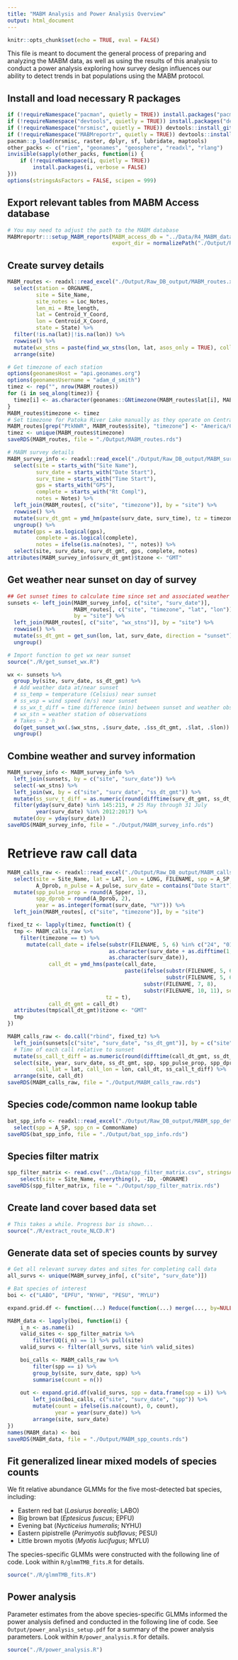 ```yaml
---
title: "MABM Analysis and Power Analysis Overview"
output: html_document
---
```


```r
knitr::opts_chunk$set(echo = TRUE, eval = FALSE)
```

This file is meant to document the general process of preparing and analyzing the MABM data, as well as using the results of this analysis to conduct a power analysis exploring how survey design influences our ability to detect trends in bat populations using the MABM protocol.

## Install and load necessary R packages

```r
if (!requireNamespace("pacman", quietly = TRUE)) install.packages("pacman")
if (!requireNamespace("devtools", quietly = TRUE)) install.packages("devtools")
if (!requireNamespace("nrsmisc", quietly = TRUE)) devtools::install_github("adamdsmith/nrsmisc")
if (!requireNamespace("MABMreportr", quietly = TRUE)) devtools::install_github("adamdsmith/MABMreportr")
pacman::p_load(nrsmisc, raster, dplyr, sf, lubridate, maptools)
other_packs <- c("riem", "geonames", "geosphere", "readxl", "rlang")
invisible(sapply(other_packs, function(i) {
    if (!requireNamespace(i, quietly = TRUE))
        install.packages(i, verbose = FALSE)
}))
options(stringsAsFactors = FALSE, scipen = 999)
```


## Export relevant tables from MABM Access database

```r
# You may need to adjust the path to the MABM database
MABMreportr:::setup_MABM_reports(MABM_access_db = "../Data/R4_MABM_database2.accdb",
                                 export_dir = normalizePath("./Output/Raw_DB_output"))
```

## Create survey details

```r
MABM_routes <- readxl::read_excel("./Output/Raw_DB_output/MABM_routes.xlsx") %>%
  select(station = ORGNAME,
         site = Site_Name,
         site_notes = Loc_Notes,
         len_mi = Rte_length,
         lat = Centroid_Y_Coord,
         lon = Centroid_X_Coord,
         state = State) %>%
  filter(!is.na(lat)|!is.na(lon)) %>%
  rowwise() %>%
  mutate(wx_stns = paste(find_wx_stns(lon, lat, asos_only = TRUE), collapse = ", ")) %>%
  arrange(site)

# Get timezone of each station
options(geonamesHost = "api.geonames.org")
options(geonamesUsername = "adam_d_smith")
timez <- rep("", nrow(MABM_routes))
for (i in seq_along(timez)) {
  timez[i] <- as.character(geonames::GNtimezone(MABM_routes$lat[i], MABM_routes$lon[i])$timezoneId)
}
MABM_routes$timezone <- timez
# Set timezone for Patoka River Lake manually as they operate on Central time
MABM_routes[grep("PtkNWR", MABM_routes$site), "timezone"] <- "America/Chicago"
timez <- unique(MABM_routes$timezone)
saveRDS(MABM_routes, file = "./Output/MABM_routes.rds")

# MABM survey details
MABM_survey_info <- readxl::read_excel("./Output/Raw_DB_output/MABM_survey_details.xlsx") %>%
  select(site = starts_with("Site Name"),
         surv_date = starts_with("Date Start"),
         surv_time = starts_with("Time Start"),
         gps = starts_with("GPS"),
         complete = starts_with("Rt Compl"),
         notes = Notes) %>%
  left_join(MABM_routes[, c("site", "timezone")], by = "site") %>%
  rowwise() %>%
  mutate(surv_dt_gmt = ymd_hm(paste(surv_date, surv_time), tz = timezone)) %>%
  ungroup() %>%
  mutate(gps = as.logical(gps),
         complete = as.logical(complete),
         notes = ifelse(is.na(notes), "", notes)) %>%
  select(site, surv_date, surv_dt_gmt, gps, complete, notes)
attributes(MABM_survey_info$surv_dt_gmt)$tzone <- "GMT"    
```

## Get weather near sunset on day of survey

```r
## Get sunset times to calculate time since set and associated weather data
sunsets <- left_join(MABM_survey_info[, c("site", "surv_date")],
                     MABM_routes[, c("site", "timezone", "lat", "lon")],
                     by = "site") %>%
  left_join(MABM_routes[, c("site", "wx_stns")], by = "site") %>%
  rowwise() %>%
  mutate(ss_dt_gmt = get_sun(lon, lat, surv_date, direction = "sunset")$sunset) %>%
  ungroup()

# Import function to get wx near sunset
source("./R/get_sunset_wx.R")

wx <- sunsets %>%
  group_by(site, surv_date, ss_dt_gmt) %>%
  # Add weather data at/near sunset
  # ss_temp = temperature (Celsius) near sunset
  # ss_wsp = wind speed (m/s) near sunset
  # ss_wx_t_diff = time difference (min) between sunset and weather observations
  # wx_stn = weather station of observations
  # Takes ~ 2 h
  do(get_sunset_wx(.$wx_stns, .$surv_date, .$ss_dt_gmt, .$lat, .$lon)) %>%
  ungroup()
```

## Combine weather and survey information
```r
MABM_survey_info <- MABM_survey_info %>%
  left_join(sunsets, by = c("site", "surv_date")) %>%
  select(-wx_stns) %>%
  left_join(wx, by = c("site", "surv_date", "ss_dt_gmt")) %>%
  mutate(ss_surv_t_diff = as.numeric(round(difftime(surv_dt_gmt, ss_dt_gmt, units = c("mins")), 2))) %>%
  filter(yday(surv_date) %in% 145:213, # 25 May through 31 July
         year(surv_date) %in% 2012:2017) %>%
  mutate(doy = yday(surv_date))
saveRDS(MABM_survey_info, file = "./Output/MABM_survey_info.rds")
```


# Retrieve raw call data

```r
MABM_calls_raw <- readxl::read_excel("./Output/Raw_DB_output/MABM_calls.xlsx") %>%
  select(site = Site_Name, lat = LAT, lon = LONG, FILENAME, spp = A_SP, A_Spper,
         A_Dprob, n_pulse = A_pulse, surv_date = contains("Date Start")) %>%
  mutate(spp_pulse_prop = round(A_Spper, 1),
         spp_dprob = round(A_Dprob, 2),
         year = as.integer(format(surv_date, "%Y"))) %>%
  left_join(MABM_routes[, c("site", "timezone")], by = "site")

fixed_tz <- lapply(timez, function(t) {
  tmp <- MABM_calls_raw %>%
    filter(timezone == t) %>%
      mutate(call_date = ifelse(substr(FILENAME, 5, 6) %in% c("24", "01", "02", "03", "04"),
                                as.character(surv_date + as.difftime(1, units = "days")),
                                as.character(surv_date)),
             call_dt = ymd_hms(paste(call_date,
                                     paste(ifelse(substr(FILENAME, 5, 6) != "24",
                                                  substr(FILENAME, 5, 6), "00"),
                                           substr(FILENAME, 7, 8),
                                           substr(FILENAME, 10, 11), sep = ":")),
                               tz = t),
             call_dt_gmt = call_dt)
  attributes(tmp$call_dt_gmt)$tzone <- "GMT"
  tmp
})

MABM_calls_raw <- do.call("rbind", fixed_tz) %>%
  left_join(sunsets[c("site", "surv_date", "ss_dt_gmt")], by = c("site", "surv_date")) %>%
  # Time of each call relative to sunset
  mutate(ss_call_t_diff = as.numeric(round(difftime(call_dt_gmt, ss_dt_gmt, units = c("mins")), 2))) %>%
  select(site, year, surv_date, ss_dt_gmt, spp, spp_pulse_prop, spp_dprob, n_pulse, 
         call_lat = lat, call_lon = lon, call_dt, ss_call_t_diff) %>%
  arrange(site, call_dt)
saveRDS(MABM_calls_raw, file = "./Output/MABM_calls_raw.rds")
```

## Species code/common name lookup table

```r
bat_spp_info <- readxl::read_excel("./Output/Raw_DB_output/MABM_spp_details.xlsx") %>%
  select(spp = A_SP, spp_cn = CommonName)
saveRDS(bat_spp_info, file = "./Output/bat_spp_info.rds")
```

## Species filter matrix

```r
spp_filter_matrix <- read.csv("../Data/spp_filter_matrix.csv", stringsAsFactors = FALSE) %>%
    select(site = Site_Name, everything(), -ID, -ORGNAME)
saveRDS(spp_filter_matrix, file = "./Output/spp_filter_matrix.rds")
```

## Create land cover based data set
```r
# This takes a while. Progress bar is shown...
source("./R/extract_route_NLCD.R")
```

## Generate data set of species counts by survey
```r
# Get all relevant survey dates and sites for completing call data
all_survs <- unique(MABM_survey_info[, c("site", "surv_date")])

# Bat species of interest
boi <- c("LABO", "EPFU", "NYHU", "PESU", "MYLU")

expand.grid.df <- function(...) Reduce(function(...) merge(..., by=NULL), list(...))

MABM_data <- lapply(boi, function(i) {
    i_n <- as.name(i)
    valid_sites <- spp_filter_matrix %>%
        filter(UQ(i_n) == 1) %>% pull(site)
    valid_survs <- filter(all_survs, site %in% valid_sites)

    boi_calls <- MABM_calls_raw %>%
        filter(spp == i) %>%
        group_by(site, surv_date, spp) %>%
        summarise(count = n())
    
    out <- expand.grid.df(valid_survs, spp = data.frame(spp = i)) %>%
        left_join(boi_calls, c("site", "surv_date", "spp")) %>%
        mutate(count = ifelse(is.na(count), 0, count),
               year = year(surv_date)) %>%
        arrange(site, surv_date)
})
names(MABM_data) <- boi
saveRDS(MABM_data, file = "./Output/MABM_spp_counts.rds")
```

## Fit generalized linear mixed models of species counts

We fit relative abundance GLMMs for the five most-detected bat species, including:

- Eastern red bat (*Lasiurus borealis*; LABO)
- Big brown bat (*Eptesicus fuscus*; EPFU)
- Evening bat (*Nycticeius humeralis*; NYHU)
- Eastern pipistrelle (*Perimyotis subflavus*; PESU)
- Little brown myotis (*Myotis lucifugus*; MYLU)

The species-specific GLMMs were constructed with the following line of code. Look within `R/glmmTMB_fits.R` for details.

```r
source("./R/glmmTMB_fits.R")
```

## Power analysis

Parameter estimates from the above species-specific GLMMs informed the power analysis defined and conducted in the following line of code. See `Output/power_analysis_setup.pdf` for a summary of the power analysis parameters. Look within `R/power_analysis.R` for details.

```r
source("./R/power_analysis.R")
```
